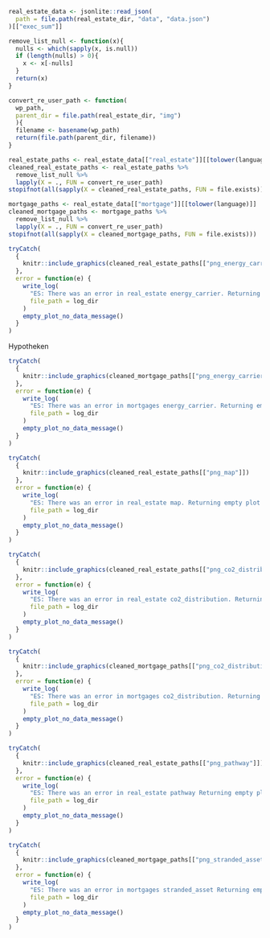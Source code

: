 ```{=latex}
\section{Ergebnisse der Immobilien und Hypothekarportfolios}

Der Bereich Immobilien und Hypotheken ermöglicht es Finanzinstituten, die Übereinstimmung ihres Schweizer Immobilien- und Hypothekenportfolios mit dem Klimaziel des Schweizer Gebäudesektors, bis 2050 Netto-Null-Emissionen zu erreichen, zu messen. Der PACTA-Test bewertet daher die CO\textsubscript{2}-Emissionen Ihrer Immobilien- und Hypothekenanlagen.

Die Emissionen des Schweizer Gebäudebestands machen derzeit etwas mehr als ein Viertel der gesamten CO\textsubscript{2}-Emissionen der Schweiz aus. Neubauten sind heute weitgehend mit Heizsystemen aus erneuerbaren Quellen ausgestattet. Bis 2020 sollten die CO\textsubscript{2}-Emissionen des gesamten Gebäudebestands um mindestens 40\% gegenüber 1990 sinken - dieses Ziel wurde verfehlt. Um das vom Bundesrat deklarierte Netto-Null-Ziel für 2050 zu erreichen, muss der Schweizer Gebäudebestand seine CO\textsubscript{2}-Emissionen in Zukunft schneller reduzieren, insbesondere durch die Sanierung bestehender Gebäude.
(\href{Link}{\url{https://www.bafu.admin.ch/bafu/de/home/themen/klima/fachinformationen/emissionsverminderung/verminderungsziele/ziel-2050/klimastrategie-2050.html}})

```

```r
real_estate_data <- jsonlite::read_json(
  path = file.path(real_estate_dir, "data", "data.json")
)[["exec_sum"]]

remove_list_null <- function(x){
  nulls <- which(sapply(x, is.null))
  if (length(nulls) > 0){
    x <- x[-nulls]
  }
  return(x)
}

convert_re_user_path <- function(
  wp_path,
  parent_dir = file.path(real_estate_dir, "img")
  ){
  filename <- basename(wp_path)
  return(file.path(parent_dir, filename))
}

real_estate_paths <- real_estate_data[["real_estate"]][[tolower(language)]]
cleaned_real_estate_paths <- real_estate_paths %>%
  remove_list_null %>%
  lapply(X = ., FUN = convert_re_user_path)
stopifnot(all(sapply(X = cleaned_real_estate_paths, FUN = file.exists)))

mortgage_paths <- real_estate_data[["mortgage"]][[tolower(language)]]
cleaned_mortgage_paths <- mortgage_paths %>%
  remove_list_null %>%
  lapply(X = ., FUN = convert_re_user_path)
stopifnot(all(sapply(X = cleaned_mortgage_paths, FUN = file.exists)))
```

```{=latex}
\begin{esbox}{Ist-Zustand}

\begin{minipage}[t]{0.45\textwidth}
Anteile der Energieträger im Vergleich zu allen Teilnehmenden

Direkt gehaltene Gebäude
```

```r
tryCatch(
  {
    knitr::include_graphics(cleaned_real_estate_paths[["png_energy_carrier"]])
  },
  error = function(e) {
    write_log(
      "ES: There was an error in real_estate energy_carrier. Returning empty plot object.\n",
      file_path = log_dir
    )
    empty_plot_no_data_message()
  }
)
```

Hypotheken 

```r
tryCatch(
  {
    knitr::include_graphics(cleaned_mortgage_paths[["png_energy_carrier"]])
  },
  error = function(e) {
    write_log(
      "ES: There was an error in mortgages energy_carrier. Returning empty plot object.\n",
      file_path = log_dir
    )
    empty_plot_no_data_message()
  }
)
```

```{=latex}
\end{minipage}%
\hfill
\begin{minipage}[t]{0.45\textwidth}

\begin{minipage}[t]{0.7\textwidth}
Geografische Verteilung der direkt gehaltenen Gebäude nach Nutzung
\end{minipage}%

\hfill\exposureImage
```


```r
tryCatch(
  {
    knitr::include_graphics(cleaned_real_estate_paths[["png_map"]])
  },
  error = function(e) {
    write_log(
      "ES: There was an error in real_estate map. Returning empty plot object.\n",
      file_path = log_dir
    )
    empty_plot_no_data_message()
  }
)
```

```{=latex}
Naturgefahrenkarte Schweiz:

\href{Natural Hazards}{\url{https://map.geo.admin.ch/?topic=bafu&lang=de&bgLayer=ch.swisstopo.pixelkarte-grau}}

\end{minipage}%

\begin{minipage}[t]{0.45\textwidth}
Verteilung der mittleren CO\textsubscript{2}-Intensität Ihres Immobilienportfolios (direkt gehaltenen Gebäude) im Vergleich zu den Peers. 

```


```r
tryCatch(
  {
    knitr::include_graphics(cleaned_real_estate_paths[["png_co2_distribution"]])
  },
  error = function(e) {
    write_log(
      "ES: There was an error in real_estate co2_distribution. Returning empty plot object.\n",
      file_path = log_dir
    )
    empty_plot_no_data_message()
  }
)
```

```{=latex}
\end{minipage}%
\hfill
\begin{minipage}[t]{0.45\textwidth}

\begin{minipage}[t]{0.7\textwidth}
Verteilung der mittleren CO\textsubscript{2}-Intensität Ihres Hypothekenportfolios im Vergleich zu den Peers. 
\end{minipage}
\hfill\alignmentImage
```


```r
tryCatch(
  {
    knitr::include_graphics(cleaned_mortgage_paths[["png_co2_distribution"]])
  },
  error = function(e) {
    write_log(
      "ES: There was an error in mortgages co2_distribution. Returning empty plot object.\n",
      file_path = log_dir
    )
    empty_plot_no_data_message()
  }
)
```

```{=latex}
\end{minipage}%
\end{esbox}%



\begin{esbox}{Zukünftig}

\begin{minipage}[t]{0.45\textwidth}
\textbf{Absenkpfad} aller direkt gehaltenen Gebäude mit den eingereichten Sanierungsplänen.

```

```r
tryCatch(
  {
    knitr::include_graphics(cleaned_real_estate_paths[["png_pathway"]])
  },
  error = function(e) {
    write_log(
      "ES: There was an error in real_estate pathway Returning empty plot object.\n",
      file_path = log_dir
    )
    empty_plot_no_data_message()
  }
)
```

```{=latex}
\end{minipage}%
\hfill
\begin{minipage}[t]{0.45\textwidth}

\begin{minipage}[t]{0.7\textwidth}
\textbf{Anteil} ihrer Hypotheken, die über dem Absenkpfad für Netto-Null per 2050 liegen.
\end{minipage}
\hfill\alignmentImage
```

```r
tryCatch(
  {
    knitr::include_graphics(cleaned_mortgage_paths[["png_stranded_asset"]])
  },
  error = function(e) {
    write_log(
      "ES: There was an error in mortgages stranded_asset Returning empty plot object.\n",
      file_path = log_dir
    )
    empty_plot_no_data_message()
  }
)
```

```{=latex}
\end{minipage}%
\end{esbox}%
```


\newpage
